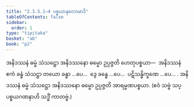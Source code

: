 ```yaml
---
title: "2.3.5.1–4 ပစ္စယာနုလောမာဒိ"
tableOfContents: false
sidebar:
  order: 1
type: "tipitaka"
basket: "ab"
book: "p2"
---
```



<DynamicBreadcrumb />

<Division number="33" book="p2" e="ch" v="38" p="15">

<Paragraph number="610" book="p2">
အနိဒဿနံ ဓမ္မံ သံသဋ္ဌော အနိဒဿနော ဓမ္မော ဥပ္ပဇ္ဇတိ ဟေတုပစ္စယာ—  အနိဒဿနံ ဧကံ ခန္ဓံ သံသဋ္ဌာ တယော ခန္ဓာ …ပေ…  ဒွေ ခန္ဓေ …ပေ…  ပဋိသန္ဓိက္ခဏေ …ပေ… .
</Paragraph>

<Paragraph number="611" book="p2">
အနိဒဿနံ ဓမ္မံ သံသဋ္ဌော အနိဒဿနော ဓမ္မော ဥပ္ပဇ္ဇတိ အာရမ္မဏပစ္စယာ. (ဧဝံ သဗ္ဗံ သပ္ပစ္စယဂဏနာဟိ သဒ္ဓိံ ကာတဗ္ဗံ.)
</Paragraph>
</Division>